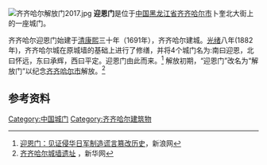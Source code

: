 [[File:齐齐哈尔解放门2017.jpg|thumb]]
{{dablink|本文描述的是黑龙江齐齐哈尔的迎恩门，关于其它的迎恩门，参见[[迎恩门|迎恩门]]。}}
'''迎恩门'''是位于[[中国|中国]][[黑龙江省|黑龙江省]][[齐齐哈尔市|齐齐哈尔市]]卜奎北大街上的一座城门。

齐齐哈尔迎恩门始建于[[清朝|清]][[康熙|康熙]]三十年（1691年），齐齐哈尔建城。[[光绪|光绪]]八年(1882年)，齐齐哈尔城在原城墙的基础上进行了修缮，并将4个城门名为:南曰迎恩，北曰怀远，东曰承辉，西曰平定。迎恩门由此而来。<ref>[http://mil.news.sina.com.cn/2006-05-30/1507373857.html 迎恩门：见证侵华日军制造谎言篡改历史]，新浪网</ref> 解放初期，“迎恩门”改名为“解放门”以纪念[[齐齐哈尔市|齐齐哈尔市]]解放。<ref>[http://www.hlj.xinhuanet.com/ljtj/2005-05/09/content_4192772.htm 齐齐哈尔城墙遗址] {{webarchive|url=https://web.archive.org/web/20120511041821/http://www.hlj.xinhuanet.com/ljtj/2005-05/09/content_4192772.htm |date=2012-05-11 }}，新华网</ref>

==参考资料==
{{reflist}}

[[Category:中国城门|Category:中国城门]]
[[Category:齐齐哈尔建筑物|Category:齐齐哈尔建筑物]]